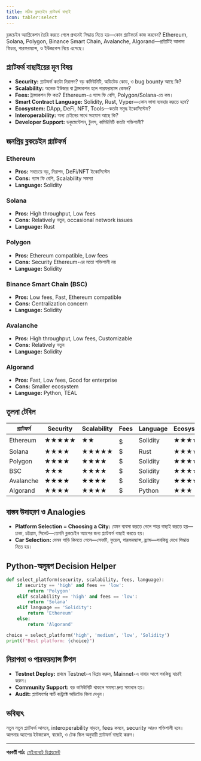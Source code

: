 ```yaml
---
title: সঠিক ব্লকচেইন প্ল্যাটফর্ম বাছাই
icon: tabler:select
---
```


ব্লকচেইন অ্যাপ্লিকেশন তৈরি করতে গেলে প্রথমেই সিদ্ধান্ত নিতে হয়—কোন প্ল্যাটফর্মে কাজ করবেন? Ethereum, Solana, Polygon, Binance Smart Chain, Avalanche, Algorand—প্রতিটিই আলাদা ফিচার, পারফরম্যান্স, ও ইউজকেস নিয়ে এসেছে।

## প্ল্যাটফর্ম বাছাইয়ের মূল বিষয়

- **Security:** প্ল্যাটফর্ম কতটা নিরাপদ? বড় কমিউনিটি, অডিটেড কোড, ও bug bounty আছে কি?
- **Scalability:** অনেক ইউজার বা ট্রান্সাকশন হলে পারফরম্যান্স কেমন?
- **Fees:** ট্রান্সাকশন ফি কত? Ethereum-এ গ্যাস ফি বেশি, Polygon/Solana-তে কম।
- **Smart Contract Language:** Solidity, Rust, Vyper—কোন ভাষা ব্যবহার করতে হবে?
- **Ecosystem:** DApp, DeFi, NFT, Tools—কতটা সমৃদ্ধ ইকোসিস্টেম?
- **Interoperability:** অন্য চেইনের সাথে সংযোগ আছে কি?
- **Developer Support:** ডকুমেন্টেশন, টুলস, কমিউনিটি কতটা শক্তিশালী?

## জনপ্রিয় ব্লকচেইন প্ল্যাটফর্ম

### Ethereum
- **Pros:** সবচেয়ে বড়, নিরাপদ, DeFi/NFT ইকোসিস্টেম
- **Cons:** গ্যাস ফি বেশি, Scalability সমস্যা
- **Language:** Solidity

### Solana
- **Pros:** High throughput, Low fees
- **Cons:** Relatively নতুন, occasional network issues
- **Language:** Rust

### Polygon
- **Pros:** Ethereum compatible, Low fees
- **Cons:** Security Ethereum-এর মতো শক্তিশালী নয়
- **Language:** Solidity

### Binance Smart Chain (BSC)
- **Pros:** Low fees, Fast, Ethereum compatible
- **Cons:** Centralization concern
- **Language:** Solidity

### Avalanche
- **Pros:** High throughput, Low fees, Customizable
- **Cons:** Relatively নতুন
- **Language:** Solidity

### Algorand
- **Pros:** Fast, Low fees, Good for enterprise
- **Cons:** Smaller ecosystem
- **Language:** Python, TEAL

## তুলনা টেবিল

| প্ল্যাটফর্ম   | Security | Scalability | Fees   | Language  | Ecosystem |
|--------------|----------|-------------|--------|-----------|-----------|
| Ethereum     | ★★★★★    | ★★          | $$$$$  | Solidity  | ★★★★★     |
| Solana       | ★★★★     | ★★★★★       | $      | Rust      | ★★★★      |
| Polygon      | ★★★★     | ★★★★        | $      | Solidity  | ★★★★      |
| BSC          | ★★★      | ★★★★        | $      | Solidity  | ★★★★      |
| Avalanche    | ★★★★     | ★★★★        | $      | Solidity  | ★★★★      |
| Algorand     | ★★★★     | ★★★★        | $      | Python    | ★★★       |

## বাস্তব উদাহরণ ও Analogies

- **Platform Selection = Choosing a City:** যেমন ব্যবসা করতে গেলে শহর বাছাই করতে হয়—ঢাকা, চট্টগ্রাম, সিলেট—তেমনি ব্লকচেইন অ্যাপের জন্য প্ল্যাটফর্ম বাছাই করতে হয়।
- **Car Selection:** যেমন গাড়ি কিনতে গেলে—সেফটি, ফুয়েল, পারফরম্যান্স, ব্র্যান্ড—সবকিছু দেখে সিদ্ধান্ত নিতে হয়।

## Python-অনুরূপ Decision Helper

```python
def select_platform(security, scalability, fees, language):
    if security == 'high' and fees == 'low':
        return 'Polygon'
    elif scalability == 'high' and fees == 'low':
        return 'Solana'
    elif language == 'Solidity':
        return 'Ethereum'
    else:
        return 'Algorand'

choice = select_platform('high', 'medium', 'low', 'Solidity')
print(f"Best platform: {choice}")
```

## নিরাপত্তা ও পারফরম্যান্স টিপস

- **Testnet Deploy:** প্রথমে Testnet-এ ডিপ্লয় করুন, Mainnet-এ যাবার আগে সবকিছু যাচাই করুন।
- **Community Support:** বড় কমিউনিটি থাকলে সমস্যা দ্রুত সমাধান হয়।
- **Audit:** প্ল্যাটফর্মের স্মার্ট কন্ট্র্যাক্ট অডিটেড কিনা দেখুন।

## ভবিষ্যৎ

নতুন নতুন প্ল্যাটফর্ম আসবে, interoperability বাড়বে, fees কমবে, security আরও শক্তিশালী হবে। আপনার অ্যাপের ইউজকেস, বাজেট, ও টেক স্কিল অনুযায়ী প্ল্যাটফর্ম বাছাই করুন।

---

**পরবর্তী পাঠ:** [মেইননেটে ডিপ্লয়মেন্ট](/blockchain/mainnet-deployment)
